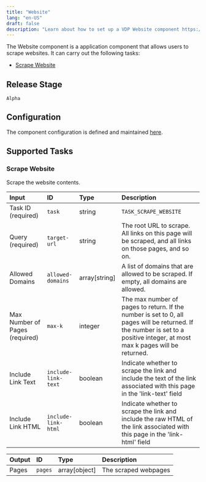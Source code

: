 ```yaml
---
title: "Website"
lang: "en-US"
draft: false
description: "Learn about how to set up a VDP Website component https://github.com/instill-ai/instill-core"
---
```


The Website component is a application component that allows users to scrape websites.
It can carry out the following tasks:

- [Scrape Website](#scrape-website)

## Release Stage

`Alpha`

## Configuration

The component configuration is defined and maintained [here](https://github.com/instill-ai/component/blob/main/application/website/v0/config/definition.json).

## Supported Tasks

### Scrape Website

Scrape the website contents.

| Input | ID | Type | Description |
| :--- | :--- | :--- | :--- |
| Task ID (required) | `task` | string | `TASK_SCRAPE_WEBSITE` |
| Query (required) | `target-url` | string | The root URL to scrape. All links on this page will be scraped, and all links on those pages, and so on. |
| Allowed Domains | `allowed-domains` | array[string] | A list of domains that are allowed to be scraped. If empty, all domains are allowed. |
| Max Number of Pages (required) | `max-k` | integer | The max number of pages to return. If the number is set to 0, all pages will be returned. If the number is set to a positive integer, at most max k pages will be returned. |
| Include Link Text | `include-link-text` | boolean | Indicate whether to scrape the link and include the text of the link associated with this page in the 'link-text' field |
| Include Link HTML | `include-link-html` | boolean | Indicate whether to scrape the link and include the raw HTML of the link associated with this page in the 'link-html' field |

| Output | ID | Type | Description |
| :--- | :--- | :--- | :--- |
| Pages | `pages` | array[object] | The scraped webpages |
